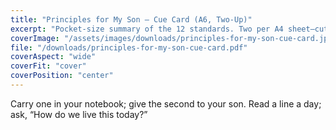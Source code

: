 ```yaml
---
title: "Principles for My Son — Cue Card (A6, Two-Up)"
excerpt: "Pocket-size summary of the 12 standards. Two per A4 sheet—cut, carry, and review together."
coverImage: "/assets/images/downloads/principles-for-my-son-cue-card.jpg"
file: "/downloads/principles-for-my-son-cue-card.pdf"
coverAspect: "wide"
coverFit: "cover"
coverPosition: "center"
---
```


Carry one in your notebook; give the second to your son. Read a line a day; ask, “How do we live this today?”
